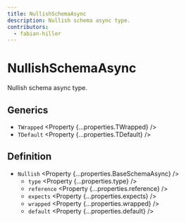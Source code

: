 ```yaml
---
title: NullishSchemaAsync
description: Nullish schema async type.
contributors:
  - fabian-hiller
---
```



# NullishSchemaAsync

Nullish schema async type.

## Generics

- `TWrapped` <Property {...properties.TWrapped} />
- `TDefault` <Property {...properties.TDefault} />

## Definition

- `Nullish` <Property {...properties.BaseSchemaAsync} />
  - `type` <Property {...properties.type} />
  - `reference` <Property {...properties.reference} />
  - `expects` <Property {...properties.expects} />
  - `wrapped` <Property {...properties.wrapped} />
  - `default` <Property {...properties.default} />
